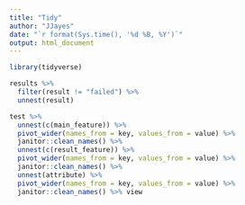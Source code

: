 ```yaml
---
title: "Tidy"
author: "JJayes"
date: "`r format(Sys.time(), '%d %B, %Y')`"
output: html_document
---
```


```r
library(tidyverse)

results %>%
  filter(result != "failed") %>% 
  unnest(result)

test %>% 
  unnest(c(main_feature)) %>% 
  pivot_wider(names_from = key, values_from = value) %>% 
  janitor::clean_names() %>% 
  unnest(c(result_feature)) %>% 
  pivot_wider(names_from = key, values_from = value) %>% 
  janitor::clean_names() %>% 
  unnest(attribute) %>% 
  pivot_wider(names_from = key, values_from = value) %>% 
  janitor::clean_names() %>% view
```

